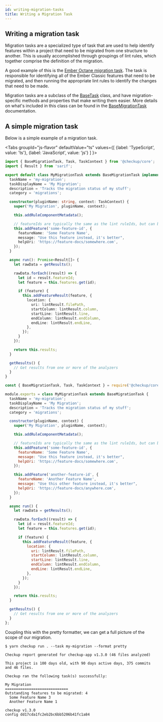 ```yaml
---
id: writing-migration-tasks
title: Writing a Migration Task
---
```



## Writing a migration task

Migration tasks are a specialized type of task that are used to help identify features within a project that need to be migrated from one structure to another. This is usually accomplished through groupings of lint rules, which together comprise the definition of the migration.

A good example of this is the [Ember Octane migration task](https://github.com/checkupjs/checkup/blob/cf589b9d511a686d780c8fba77381095df7df11a/packages/checkup-plugin-ember/src/tasks/ember-octane-migration-status-task.ts). The task is responsible for identifying all of the Ember Classic features that need to be migrated, and then running the appropriate lint rules to identify the changes that need to be made.

Migration tasks are a subclass of the [BaseTask](docs/api/@checkup/core/BaseTask) class, and have migration-specific methods and properties that make writing them easier. More details on what's included in this class can be found in the [BaseMigrationTask](/docs/api/@checkup/core/BaseMigrationTask) documentation.

## A simple migration task

Below is a simple example of a migration task.

<Tabs
groupId="js-flavor"
defaultValue="ts"
values={[
{label: 'TypeScript', value: 'ts'},
{label: 'JavaScript', value: 'js'}
]
}>
<TabItem value="ts">

```ts title="/tasks/my-migration-task.ts"
import { BaseMigrationTask, Task, TaskContext } from '@checkup/core';
import { Result } from 'sarif';

export default class MyMigrationTask extends BaseMigrationTask implements Task {
  taskName = 'my-migration';
  taskDisplayName = 'My Migration';
  description = 'Tracks the migration status of my stuff';
  category = 'migrations';

  constructor(pluginName: string, context: TaskContext) {
    super('My Migration', pluginName, context);

    this.addRuleComponentMetadata();

    // featureIds are typically the same as the lint ruleIds, but can be different
    this.addFeature('some-feature-id', {
      featureName: 'Some Feature Name',
      message: "Use this feature instead, it's better",
      helpUri: 'https://feature-docs/somewhere.com',
    });
  }

  async run(): Promise<Result[]> {
    let rawData = getResults();

    rawData.forEach((result) => {
      let id = result.featureId;
      let feature = this.features.get(id);

      if (feature) {
        this.addFeatureResult(feature, {
          location: {
            uri: lintResult.filePath,
            startColumn: lintResult.column,
            startLine: lintResult.line,
            endColumn: lintResult.endColumn,
            endLine: lintResult.endLine,
          },
        });
      }
    });

    return this.results;
  }

  getResults() {
    // Get results from one or more of the analyzers
  }
}
```

  </TabItem>
  <TabItem value="js">

```js title="/tasks/my-migration-task.js"
const { BaseMigrationTask, Task, TaskContext } = require('@checkup/core');

module.exports = class MyMigrationTask extends BaseMigrationTask {
  taskName = 'my-migration';
  taskDisplayName = 'My Migration';
  description = 'Tracks the migration status of my stuff';
  category = 'migrations';

  constructor(pluginName, context) {
    super('My Migration', pluginName, context);

    this.addRuleComponentMetadata();

    // featureIds are typically the same as the lint ruleIds, but can be different
    this.addFeature('some-feature-id', {
      featureName: 'Some Feature Name',
      message: "Use this feature instead, it's better",
      helpUri: 'https://feature-docs/somewhere.com',
    });

    this.addFeature('another-feature-id', {
      featureName: 'Another Feature Name',
      message: "Use this other feature instead, it's better",
      helpUri: 'https://feature-docs/anywhere.com',
    });
  }

  async run() {
    let rawData = getResults();

    rawData.forEach((result) => {
      let id = result.featureId;
      let feature = this.features.get(id);

      if (feature) {
        this.addFeatureResult(feature, {
          location: {
            uri: lintResult.filePath,
            startColumn: lintResult.column,
            startLine: lintResult.line,
            endColumn: lintResult.endColumn,
            endLine: lintResult.endLine,
          },
        });
      }
    });

    return this.results;
  }

  getResults() {
    // Get results from one or more of the analyzers
  }
};
```

  </TabItem>
</Tabs>

Coupling this with the pretty formatter, we can get a full picture of the scope of our migration.

```shell
$ yarn checkup run . --task my-migration --format pretty

Checkup report generated for checkup-app v1.3.0 (46 files analyzed)

This project is 100 days old, with 90 days active days, 375 commits and 46 files.

Checkup ran the following task(s) successfully:

My Migration
=============================
Outstanding features to be migrated: 4
  Some Feature Name 3
  Another Feature Name 1

checkup v1.3.0
config dd17cda1fc2eb2bc6bb5206b41fc1a84
```
